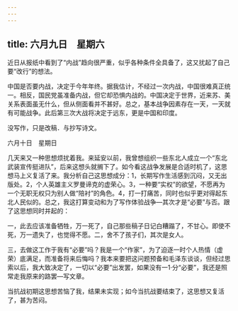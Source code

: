 ```yaml
---
---
---
```

title: 六月九日　星期六
---




近日从报纸中看到了“内战”趋向很严重，似乎各种条件全具备了，这又扰起了自己要“改行”的想法。

中国是否要内战，决定于今年年终。据我估计，不经过一次内战，中国很难真正统一。相反，国民党虽准备内战，但它却恐惧内战的。中国决定于世界，近来苏、美关系表面虽无什么，但从侧面看并不甚好。总之，基本战争因素存在一天，一天就有可能战争。此后第三次大战将决定于远东，更是中国和印度。

没写作，只是改稿．与抄写诗文。





六月十日　星期日


几天来又一种思想烦扰着我。来延安以前，我曾想组织一些东北人成立一个“东北武装宣传挺进队”，后来这想头就搁下了。如今看这战争发展是合适时机了，这思想马上义复活了来。我分析自己这思想成分：1，长期写作生活感到沉闷，又无出版处。2，个人英雄主义罗曼谛克的虚荣心。3，一种要“实权”的欲望，不愿再为一个无职无权只为别人做“陪衬”的角色。4，打一打痛苦，同时也似乎更对得起东北人民似的。总之，我这打算变动和为了写作体验战争―其次才是“必要”与否。跟了这思想同时并起的：

一，此去应该准备牺牲，万一死了，自己那些稿子日记白糟蹋了，不甘心。即使不死，万一遗失了，也觉得不愿。二，舍不了孩子们，其次是女人。

三，去做这工作于我有“必要”吗？我是一个“作家”，为了迫逐一时个人热情（虚荣）底满足，而准备将来后悔吗？我本来要把这问题预备和毛泽东谈谈，但经过思索以后，我大致决定了，一切以“必要”出发罢，如果没有一1·分“必要”，我还是照常走我原来的路罢―写文章。

当抗战初期这思想苦恼了我，结果未实现；如今当抗战要结束了，这思想又复活了，甚为苦闷。